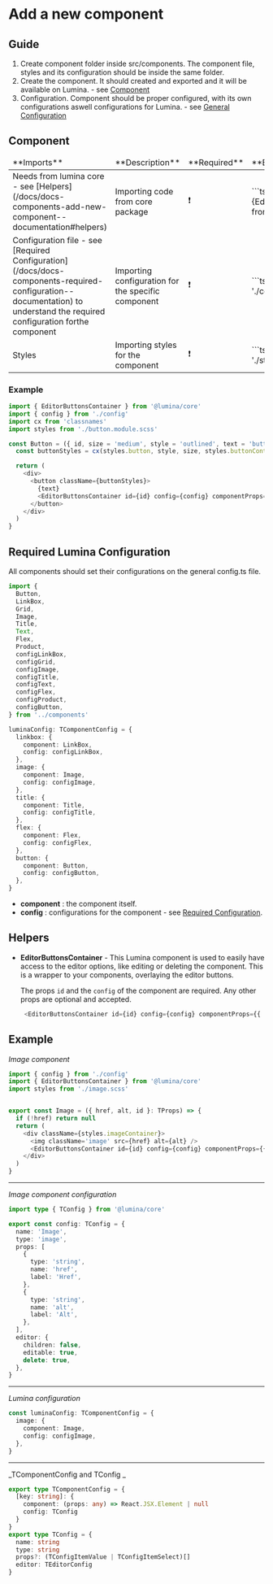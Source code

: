 
<Meta title='Docs/Components/Add new component' />

# Add a new component

## Guide

1. Create component folder inside src/components. The component file, styles and its configuration should be inside the same folder.
2. Create the component. It should created and exported and it will be available on Lumina. - see [Component](/docs/docs-components-add-new-component--documentation#component)
3. Configuration. Component should be proper configured, with its own configurations aswell configurations for Lumina. - see [General Configuration](/docs/docs-components-add-new-component--documentation#general-configuration)

## Component

<table>
  <thead>
    <tr>
      <td>**Imports**</td>
      <td>**Description**</td>
      <td>**Required**</td>
      <td>**Example**</td>
    </tr>
  </thead>
  <tbody>
    <tr>
      <td>
        Needs from lumina core - see
        [Helpers](/docs/docs-components-add-new-component--documentation#helpers)
      </td>
      <td>Importing code from core package</td>
      <td>❗️</td>
      <td>```ts import {EditorButtonsContainer} from '@lumina/core' ```</td>
    </tr>
    <tr>
      <td>
        Configuration file - see [Required
        Configuration](/docs/docs-components-required-configuration--documentation) to understand
        the required configuration forthe component
      </td>
      <td>Importing configuration for the specific component</td>
      <td>❗️</td>
      <td>```ts import {config} from './config' ```</td>
    </tr>
    <tr>
      <td>Styles</td>
      <td>Importing styles for the component</td>
      <td>❗️</td>
      <td>```ts import styles from './styles.scss' ```</td>
    </tr>
  </tbody>
</table>

### Example

```ts
import { EditorButtonsContainer } from '@lumina/core'
import { config } from './config'
import cx from 'classnames'
import styles from './button.module.scss'

const Button = ({ id, size = 'medium', style = 'outlined', text = 'button' }: TProps) => {
  const buttonStyles = cx(styles.button, style, size, styles.buttonContainer)

  return (
    <div>
      <button className={buttonStyles}>
        {text}
        <EditorButtonsContainer id={id} config={config} componentProps={{ size, style, text }} />
      </button>
    </div>
  )
}

```

## Required Lumina Configuration

All components should set their configurations on the general config.ts file.

```ts
import {
  Button,
  LinkBox,
  Grid,
  Image,
  Title,
  Text,
  Flex,
  Product,
  configLinkBox,
  configGrid,
  configImage,
  configTitle,
  configText,
  configFlex,
  configProduct,
  configButton,
} from '../components'

luminaConfig: TComponentConfig = {
  linkbox: {
    component: LinkBox,
    config: configLinkBox,
  },
  image: {
    component: Image,
    config: configImage,
  },
  title: {
    component: Title,
    config: configTitle,
  },
  flex: {
    component: Flex,
    config: configFlex,
  },
  button: {
    component: Button,
    config: configButton,
  },
}
```

- **component** : the component itself.
- **config** : configurations for the component - see [Required Configuration](/docs/docs-components-required-configuration--documentation).

## Helpers

- **EditorButtonsContainer** - This Lumina component is used to easily have access to the editor options, like editing or deleting the component.
  This is a wrapper to your components, overlaying the editor buttons.

  The props `id` and the `config` of the component are required. Any other props are optional and accepted.

  ```ts
   <EditorButtonsContainer id={id} config={config} componentProps={{ size, style, text }} />
  ```

## Example

_Image component_

```ts
import { config } from './config'
import { EditorButtonsContainer } from '@lumina/core'
import styles from './image.scss'


export const Image = ({ href, alt, id }: TProps) => {
  if (!href) return null
  return (
    <div className={styles.imageContainer}>
      <img className='image' src={href} alt={alt} />
      <EditorButtonsContainer id={id} config={config} componentProps={{ href, alt }} />
    </div>
  )
}

```

---

_Image component configuration_

```ts
import type { TConfig } from '@lumina/core'

export const config: TConfig = {
  name: 'Image',
  type: 'image',
  props: [
    {
      type: 'string',
      name: 'href',
      label: 'Href',
    },
    {
      type: 'string',
      name: 'alt',
      label: 'Alt',
    },
  ],
  editor: {
    children: false,
    editable: true,
    delete: true,
  },
}
```

---

_Lumina configuration_

```ts
const luminaConfig: TComponentConfig = {
  image: {
    component: Image,
    config: configImage,
  },
}
```

---

_TComponentConfig and TConfig _

```ts
export type TComponentConfig = {
  [key: string]: {
    component: (props: any) => React.JSX.Element | null
    config: TConfig
  }
}
export type TConfig = {
  name: string
  type: string
  props?: (TConfigItemValue | TConfigItemSelect)[]
  editor: TEditorConfig
}
```
